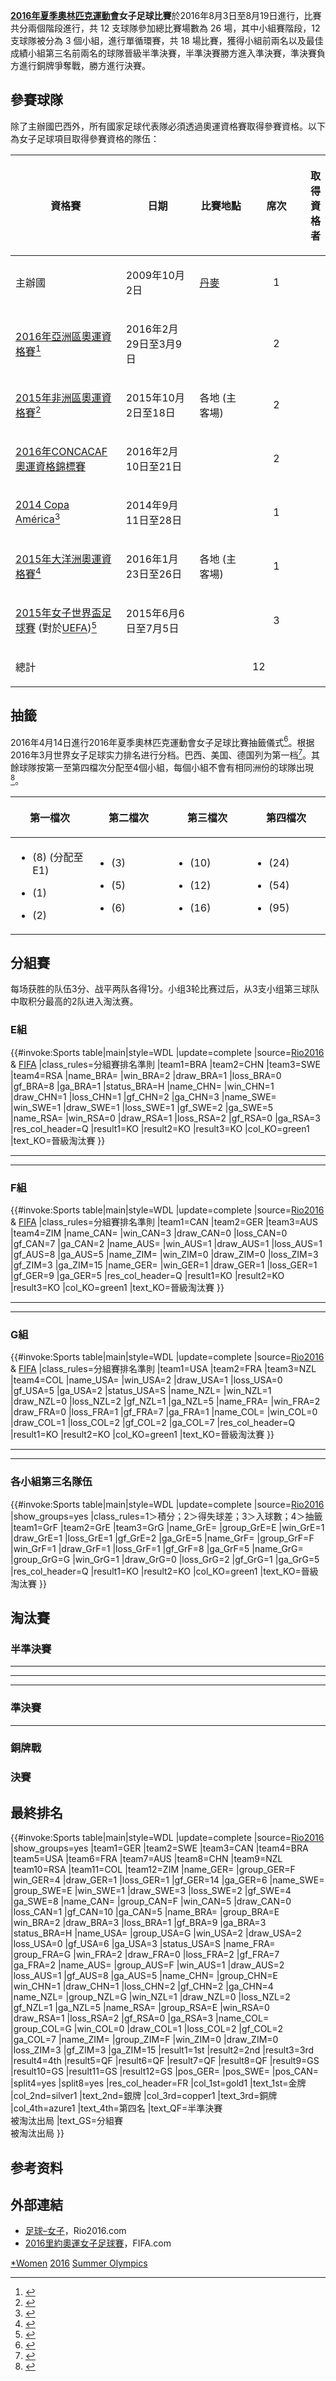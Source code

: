 {{noteta|G1=足球|G2=地名|G3=南美球会}}
{{國際足球賽事
| year = 2016年 
| image = 
| size = 
| caption = 
| country = {{flag|BRA}}
| dates = 2016年8月3日–8月19日
| num_teams = 12
| confederations = 6
| venues = 7
| cities = 6
| champion = 
| champion_other = 
| runner_up = 
| runner_up_other =  
| 3rd_place_other =  
| third_other =  
| 4th_place_other =
| fourth_other = 
| winners = 
| count = 
| matches = 
| goals =  
| attendance =
| top_scorer = 
| MVP = 
| prevseason = [[2012年夏季奧林匹克運動會女子足球比賽|2012年]]
| nextseason = [[2020年夏季奧林匹克運動會女子足球比賽|2020年]]
}}

'''[[2016年夏季奧林匹克運動會|2016年夏季奧林匹克運動會]]女子足球比賽'''於2016年8月3日至8月19日進行，比賽共分兩個階段進行，共 12 支球隊參加總比賽場數為 26 場，其中小組賽階段，12 支球隊被分為 3 個小組，進行單循環賽，共 18 場比賽，獲得小組前兩名以及最佳成績小組第三名前兩名的球隊晉級半準決賽，半準決賽勝方進入準決賽，準決賽負方進行銅牌爭奪戰，勝方進行決賽。

{{2016年夏季奧林匹克運動會足球比賽}}

== 參賽球隊 ==
除了主辦國巴西外，所有國家足球代表隊必須透過奧運資格賽取得參賽資格。以下為女子足球項目取得參賽資格的隊伍：
{| class="wikitable" width=80%
|-
! width=37%|資格賽 !! width=25%|日期{{ref|2|2}} !! width=18%|比賽地點{{ref|2|2}} !! width=5%|席次 !! width=15%|取得資格者
|-
|主辦國||2009年10月2日||{{flagicon|DEN}} [[丹麥|丹麥]]||align="center"|1||{{fbw|BRA}}
|-
|rowspan="2"|[[2016年夏季奧林匹克運動會足球比賽亞洲區女子資格賽|2016年亞洲區奧運資格賽]]<ref>{{cite web|url=http://www.the-afc.com/womens-tournament-rio-2016/groups-drawn-for-first-round-of-rio-2016-womens-qualifiers|title=Groups drawn for First Round of Rio 2016 Women's Qualifiers|date=2014-12-04|work=[[Asian_Football_Confederation|Asian Football Confederation]]|accessdate=2014-12-04|archive-date=2014-12-08|archive-url=https://web.archive.org/web/20141208211819/http://www.the-afc.com/womens-tournament-rio-2016/groups-drawn-for-first-round-of-rio-2016-womens-qualifiers|dead-url=no}}</ref>||rowspan="2"|2016年2月29日至3月9日||rowspan="2"|{{flag|Japan}}||rowspan="2" align=center| 2||{{fbw|AUS}}
|-
|{{fbw|CHN}}
|-
|rowspan="2"|[[2015年夏季奧林匹克運動會足球比賽非洲區女子資格賽|2015年非洲區奧運資格賽]]<ref name="caf">{{cite web |title=CAF Full Calendar |url=http://www.cafonline.com/en-US/caf/fullcafcalendar.aspx |publisher=CAFonline.com |accessdate=2015-02-28 |date=2015-02-28 |deadurl=yes |archiveurl=https://web.archive.org/web/20150214161053/http://www.cafonline.com/en-US/caf/fullcafcalendar.aspx |archivedate=2015-02-14 }}</ref>||rowspan="2"|2015年10月2日至18日||rowspan="2"|各地 (主客場)||rowspan="2" align=center| 2||{{fbw|RSA}}
|-
|{{fbw|ZIM}}
|-
|rowspan="2"|[[2016年CONCACAF女子奧運資格錦標賽|2016年CONCACAF奧運資格錦標賽]]||rowspan="2"|2016年2月10日至21日||rowspan="2"|{{flag|United States}}||rowspan="2" align=center| 2||{{fbw|USA}}
|-
|{{fbw|CAN}}
|-
|[[2014_Copa_América_Femenina|2014 Copa América]]<ref>{{cite web|url=http://www.conmebol.com/sites/default/files/reglamento_-_copa_america_femenina_-_ecuador_2014.pdf|title=Reglamento – Copa América Femenina 2014|publisher=CONMEBOL|language=es|accessdate=2016-04-26|archive-date=2016-03-03|archive-url=https://web.archive.org/web/20160303175558/http://www.conmebol.com/sites/default/files/reglamento_-_copa_america_femenina_-_ecuador_2014.pdf|dead-url=no}}</ref>||2014年9月11日至28日||{{flag|Ecuador}}||align=center| 1||{{fbw|COL}}
|-
|[[2015年大洋洲女子奧運資格賽|2015年大洋洲奧運資格賽]]<ref name="oceania">{{cite web|url=http://issuu.com/ofcfootball/docs/ofc_insider_issue_6/8?e=13529326/11799242|title=OFC Insider Issue 6|publisher=Oceania Football Confederation|date=2015-03-11|page=8|accessdate=2020-09-24|archive-date=2020-02-02|archive-url=https://web.archive.org/web/20200202144815/https://issuu.com/ofcfootball/docs/ofc_insider_issue_6/8?e=13529326%2F11799242|dead-url=no}}</ref>||2016年1月23日至26日||各地 (主客場)||align=center| 1||{{fbw|NZL}}
|-
|rowspan="3"|[[2015年女子世界盃足球賽|2015年女子世界盃足球賽]] (對於[[UEFA|UEFA]])<ref>{{cite web|url=http://www.uefa.com/womensworldcup/news/newsid=2191258.html|title=Germany and Norway drawn together|publisher=UEFA.com|date=2014-12-06|accessdate=2016-04-26|archive-date=2015-05-19|archive-url=https://web.archive.org/web/20150519015634/http://www.uefa.com/womensworldcup/news/newsid=2191258.html|dead-url=no}}</ref>||rowspan="3"|2015年6月6日至7月5日||rowspan="3"|{{flag|Canada}}||rowspan="3" align=center| 3||{{fbw|FRA}}
|-
|{{fbw|GER}}
|-
|{{fbw|SWE}}
|-
! 總計 !! colspan=2| !! 12 !! colspan=2|
|}

==抽籤==
2016年4月14日進行2016年夏季奧林匹克運動會女子足球比賽抽籤儀式<ref>{{cite web|url=http://www.fifa.com/mensolympic/news/y=2016/m=2/news=olympic-draw-to-be-held-at-maracana-2765656.html|title=Olympic draw to be held at Maracana|publisher=FIFA.com|date=2016-02-23|accessdate=2016-04-26|archive-date=2016-04-20|archive-url=https://web.archive.org/web/20160420024957/http://www.fifa.com/mensolympic/news/y=2016/m=2/news=olympic-draw-to-be-held-at-maracana-2765656.html|dead-url=no}}</ref>。根据2016年3月世界女子足球实力排名进行分档。巴西、美国、德国列为第一档<ref>{{cite web|url=http://www.fifa.com/mensolympic/news/y=2016/m=4/news=olympic-draw-what-you-need-to-know-2780213.html|title=Olympic draw: what you need to know|publisher=FIFA.com|date=2016-04-08|accessdate=2016-04-26|archive-date=2016-04-26|archive-url=https://web.archive.org/web/20160426095058/http://www.fifa.com/mensolympic/news/y=2016/m=4/news=olympic-draw-what-you-need-to-know-2780213.html|dead-url=no}}</ref>。其餘球隊按第一至第四檔次分配至4個小組，每個小組不會有相同洲份的球隊出現<ref>{{cite web|url=http://resources.fifa.com/mm/document/tournament/competition/02/78/02/78/drawproceduresoftrio2016-en_neutral.pdf|title=Draw procedures: Olympic Football Tournaments Rio 2016|publisher=FIFA.com|access-date=2016-04-26|archive-url=https://web.archive.org/web/20160807124005/http://resources.fifa.com/mm/document/tournament/competition/02/78/02/78/drawproceduresoftrio2016-en_neutral.pdf|archive-date=2016-08-07|dead-url=yes}}</ref>。

{| class="wikitable"
|-
!width=25%| '''第一檔次''' 
!width=25%| '''第二檔次''' 
!width=25%| '''第三檔次''' 
!width=25%| '''第四檔次'''
|- style="vertical-align: top;"
|
* {{fbw|BRA}} (8) (分配至E1)
* {{fbw|USA}} (1)
* {{fbw|GER}} (2)
|
* {{fbw|FRA}} (3)
* {{fbw|AUS}} (5)
* {{fbw|SWE}} (6)
|
* {{fbw|CAN}} (10)
* {{fbw|CHN}} (12)
* {{fbw|NZL}} (16)
|
* {{fbw|COL}} (24)
* {{fbw|RSA}} (54)
* {{fbw|ZIM}} (95)
|}

== 分組賽 ==
每场获胜的队伍3分、战平两队各得1分。小组3轮比赛过后，从3支小组第三球队中取积分最高的2队进入淘汰赛。

=== E組 ===
{{#invoke:Sports table|main|style=WDL
|update=complete
|source=[https://www.rio2016.com/en/football-standings-fb-women Rio2016] & [https://www.fifa.com/womensolympic/groups/index.html FIFA]
|class_rules=分組賽排名準則
|team1=BRA |team2=CHN |team3=SWE |team4=RSA
|name_BRA={{fbw|BRA}} |win_BRA=2 |draw_BRA=1 |loss_BRA=0 |gf_BRA=8 |ga_BRA=1 |status_BRA=H
|name_CHN={{fbw|CHN}} |win_CHN=1 |draw_CHN=1 |loss_CHN=1 |gf_CHN=2 |ga_CHN=3
|name_SWE={{fbw|SWE}} |win_SWE=1 |draw_SWE=1 |loss_SWE=1 |gf_SWE=2 |ga_SWE=5
|name_RSA={{fbw|RSA}} |win_RSA=0 |draw_RSA=1 |loss_RSA=2 |gf_RSA=0 |ga_RSA=3
|res_col_header=Q
|result1=KO |result2=KO |result3=KO
|col_KO=green1 |text_KO=晉級淘汰賽
}}

{{Football box
|date={{Start date|2016|8|3}}
|time=13:00 ([[UTC-3|UTC-3]])
|team1={{fbw-rt|SWE}}
|score=1 – 0
|team2={{fbw|RSA}}
|report=[https://www.rio2016.com/en/football-womens-first-round-group-e 報告]
|goals1=[[妮拉·菲舍尔|菲舍尔]] {{goal|76}}
|goals2=
|stadium=[[里约热内卢|里约热内卢]]，[[阿维兰热奥林匹克体育场|阿维兰热奥林匹克体育场]]
|attendance=13,439
|referee={{le|特奥多拉·阿尔邦|Teodora Albon}}（{{nfa|ROU}}）
}}
{{Football box
|date={{Start date|2016|8|3}}
|time=16:00 ([[UTC-3|UTC-3]])
|team1={{fbw-rt|BRA}}
|score=3 – 0
|team2={{fbw|CHN}}
|report=[https://web.archive.org/web/20160807030326/https://www.rio2016.com/en/football-womens-first-round-group-e-fb-2 報告]
|goals1={{le|莫妮卡·希克曼·阿尔维斯|Monica Hickmann Alves|莫妮卡}} {{goal|36}}<br>{{le|安德烈莎·阿尔维斯·达席尔瓦|Andressa Alves da Silva|安德烈莎}} {{goal|59}}<br>[[克里斯蒂安妮|克里斯蒂亚娜]] {{goal|90}}<br>
|goals2=
|stadium=[[里约热内卢|里约热内卢]]，[[阿维兰热奥林匹克体育场|阿维兰热奥林匹克体育场]]
|attendance=27,618
|referee={{le|卡罗尔·舍娜尔|Carol Chenard}}（{{nfa|CAN}}）
}}
----
{{Football box
|date={{Start date|2016|8|6}}
|time=19:00 ([[UTC-3|UTC-3]])
|team1={{fbw-rt|RSA}}
|score=0 – 2
|team2={{fbw|CHN}}
|report=[https://www.rio2016.com/en/football-womens-first-round-group-e-fb-3 報告]
|goals1=
|goals2=[[古雅沙|古雅沙]] {{goal|45+1}}<br />[[谭茹殷|谭茹殷]] {{goal|87}}
|stadium=[[里约热内卢|里约热内卢]]，[[阿维兰热奥林匹克体育场|阿维兰热奥林匹克体育场]]
|attendance=25,000
|referee={{le|埃丝特·斯陶布丽|Esther Staubli}}（{{nfa|SUI}}）
}}
{{Football box
|date={{Start date|2016|8|6}}
|time=22:00 ([[UTC-3|UTC-3]])
|team1={{fbw-rt|BRA}}
|score=5 – 1
|team2={{fbw|SWE}}
|report=[https://web.archive.org/web/20160807034326/https://www.rio2016.com/en/football-womens-first-round-group-e-fb-4 報告]
|goals1={{le|比亚特丽丝·扎内拉托·若昂|Beatriz Zaneratto João|比亚特丽丝}} {{goal|21||86}}<br />[[克里斯蒂安妮|克里斯蒂亚娜]] {{goal|24}}<br />[[玛塔|玛塔]] {{goal|44|pen.|80}}
|goals2=[[洛塔·谢林|谢林]] {{goal|89}}
|stadium=[[里约热内卢|里约热内卢]]，[[阿维兰热奥林匹克体育场|阿维兰热奥林匹克体育场]]
|attendance=43,384
|referee=卢西娅·贝内加丝（{{nfa|MEX}}）
}}
----
{{Football box
|date={{Start date|2016|8|9}}
|time=21:00 ([[UTC-4|UTC-4]])
|team1={{fbw-rt|BRA}}
|score=0 – 0
|team2={{fbw|RSA}}
|report=[https://web.archive.org/web/20160827005700/https://www.rio2016.com/en/football-womens-first-round-group-e-fb-5 報告]
|goals1=
|goals2=
|stadium=[[玛瑙斯|玛瑙斯]]，[[亚马逊竞技场|亚马逊竞技场]]
|attendance=38,415
|referee=[[Stéphanie_Frappart|Stéphanie Frappart]] ({{nfa|FRA}})
}}
{{Football box
|date={{Start date|2016|8|9}}
|time=22:00 ([[UTC-3|UTC-3]])
|team1={{fbw-rt|CHN}}
|score=0 – 0
|team2={{fbw|SWE}}
|report=[https://www.rio2016.com/en/football-womens-first-round-group-e-fb-6 報告]
|goals1=
|goals2=
|stadium=[[巴西利亚|巴西利亚]]，[[巴西利亞國家體育場|巴西利亞國家體育場]]
|attendance=7,648
|referee=[[Olga_Miranda|Olga Miranda]] ({{nfa|PAR}})
}}

=== F組 ===
{{#invoke:Sports table|main|style=WDL
|update=complete
|source=[https://www.rio2016.com/en/football-standings-fb-women Rio2016] & [https://www.fifa.com/womensolympic/groups/index.html FIFA]
|class_rules=分組賽排名準則
|team1=CAN |team2=GER |team3=AUS |team4=ZIM
|name_CAN={{fbw|CAN}} |win_CAN=3 |draw_CAN=0 |loss_CAN=0 |gf_CAN=7 |ga_CAN=2
|name_AUS={{fbw|AUS}} |win_AUS=1 |draw_AUS=1 |loss_AUS=1 |gf_AUS=8 |ga_AUS=5
|name_ZIM={{fbw|ZIM}} |win_ZIM=0 |draw_ZIM=0 |loss_ZIM=3 |gf_ZIM=3 |ga_ZIM=15
|name_GER={{fbw|GER}} |win_GER=1 |draw_GER=1 |loss_GER=1 |gf_GER=9 |ga_GER=5
|res_col_header=Q
|result1=KO |result2=KO |result3=KO
|col_KO=green1 |text_KO=晉級淘汰賽
}}

{{Football box
|date={{Start date|2016|8|3}}
|time=15:00 ([[UTC-3|UTC-3]])
|team1={{fbw-rt|CAN}}
|score=2 – 0
|team2={{fbw|AUS}}
|report=[https://web.archive.org/web/20160807030321/https://www.rio2016.com/en/football-womens-first-round-group-f 報告]
|goals1={{le|雅尼娜·贝吉|Janine Beckie|贝吉}} {{goal|1}}<br>[[克里斯蒂娜·辛克莱|辛克莱]] {{goal|80}}<br>
|goals2=
|stadium=[[圣保罗|圣保罗]]，[[哥林多人競技場|哥林多人競技場]]
|attendance=20,521
|referee={{le|斯蒂芬妮·弗拉帕尔|Stéphanie Frappart}}（{{nfa|FRA}}）
}}
{{Football box
|date={{Start date|2016|8|3}}
|time=18:00 ([[UTC-3|UTC-3]])
|team1={{fbw-rt|ZIM}}
|score=1 – 6
|team2={{fbw|GER}}
|report=[https://www.rio2016.com/en/football-womens-first-round-group-f-fb-2 報告]
|goals1={{le|库达夸谢·巴索波|Kudakwashe Basopo|巴索波}} {{goal|50}}<br>
|goals2=[[萨拉·德布里茨|达布里茨]] {{goal|22}}<br>[[亚历山德拉·波普|波普]] {{goal|36}}<br>[[梅拉妮·貝林格|貝林格]] {{goal|53||78}}<br>[[梅拉妮·利奥波兹|丽奥波兹]] {{goal|83}} <br>{{le|尤妮斯·奇班达|Eunice Chibanda|奇班达}} {{goal|90|o.g.}}<br>
|stadium=[[圣保罗|圣保罗]]，[[哥林多人競技場|哥林多人競技場]]
|attendance=20,521
|referee={{le|丽塔·加妮|Rita Gani}}（{{nfa|MAS}}）
}}
----
{{Football box
|date={{Start date|2016|8|6}}
|time=15:00 ([[UTC-3|UTC-3]])
|team1={{fbw-rt|CAN}}
|score=3 – 1
|team2={{fbw|ZIM}}
|report=[https://web.archive.org/web/20160806212444/https://www.rio2016.com/en/football-womens-first-round-group-f-fb-3 報告]
|goals1={{le|雅尼娜·贝吉|Janine Beckie|贝吉}} {{goal|7||35}}<br />[[克里斯蒂娜·辛克莱|辛克莱]] {{goal|19|pen.}}
|goals2={{le|马维斯·基兰杜|Mavis Chirandu|奇兰杜}} {{goal|86}}
|stadium=[[圣保罗|圣保罗]]，[[哥林多人競技場|哥林多人競技場]]
|attendance=30,295
|referee=奥尔加·米兰达（{{nfa|PAR}}）
}}
{{Football box
|date={{Start date|2016|8|6}}
|time=18:00 ([[UTC-3|UTC-3]])
|team1={{fbw-rt|GER}}
|score=2 – 2
|team2={{fbw|AUS}}
|report=[https://www.rio2016.com/en/football-womens-first-round-group-f-fb-4 報告]
|goals1=[[萨拉·德布里茨|达布里茨]] {{goal|45+2}}<br />{{le|萨斯基亚·巴尔图西亚克|Saskia Bartusiak|巴尔图西亚克}} {{goal|88}}
|goals2={{Le|萨曼莎·克尔|Samantha Kerr|克尔}} {{goal|6}}<br />{{le|凯特琳·富德|Caitlin Foord|富德}} {{goal|45}}
|stadium=[[圣保罗|圣保罗]]，[[哥林多人競技場|哥林多人競技場]]
|attendance=37,245
|referee=安娜-玛丽·基芙丽（{{nfa|NZL}}）
}}
----
{{Football box
|date={{Start date|2016|8|9}}
|time=16:00 ([[UTC-3|UTC-3]])
|team1={{fbw-rt|GER}}
|score=1 – 2
|team2={{fbw|CAN}}
|report=[https://web.archive.org/web/20160809190134/https://www.rio2016.com/en/football-womens-first-round-group-f-fb-6 報告]
|goals1=[[梅拉妮·贝林格|贝林格]] {{goal|13|pen.}}
|goals2=[[Melissa_Tancredi|Tancredi]] {{goal|26||60}}
|stadium=[[巴西利亚|巴西利亚]]，[[巴西利亞國家體育場|巴西利亞國家體育場]]
|attendance=8,227
|referee=Ri Hyang-ok ({{nfa|PRK}})
}}
{{Football box
|date={{Start date|2016|8|9}}
|time=16:00 ([[UTC-3|UTC-3]])
|team1={{fbw-rt|AUS}}
|score=6 – 1
|team2={{fbw|ZIM}}
|report=[https://www.rio2016.com/en/football-womens-first-round-group-f-fb-5 報告]
|goals1=[[Lisa_De_Vanna|De Vanna]] {{goal|2}}<br>[[Clare_Polkinghorne|Polkinghorne]] {{goal|15}}<br>[[Alanna_Kennedy|Kennedy]] {{goal|37}}<br>[[Kyah_Simon|Simon]] {{goal|50}}<br>[[Michelle_Heyman|Heyman]] {{goal|55||66}}
|goals2=[[Emmaculate_Msipa|Msipa]] {{goal|90+1}}
|stadium=[[萨尔瓦多_(巴西)|萨尔瓦多]]，[[新水源体育场|新水源体育场]]
|attendance=5,115
|referee=[[Esther_Staubli|Esther Staubli]] ({{nfa|SUI}})
}}

=== G組 ===
{{#invoke:Sports table|main|style=WDL
|update=complete
|source=[https://www.rio2016.com/en/football-standings-fb-women Rio2016] & [https://www.fifa.com/womensolympic/groups/index.html FIFA]
|class_rules=分組賽排名準則
|team1=USA |team2=FRA |team3=NZL |team4=COL
|name_USA={{fbw|USA}} |win_USA=2 |draw_USA=1 |loss_USA=0 |gf_USA=5 |ga_USA=2 |status_USA=S
|name_NZL={{fbw|NZL}} |win_NZL=1 |draw_NZL=0 |loss_NZL=2 |gf_NZL=1 |ga_NZL=5
|name_FRA={{fbw|FRA}} |win_FRA=2 |draw_FRA=0 |loss_FRA=1 |gf_FRA=7 |ga_FRA=1
|name_COL={{fbw|COL}} |win_COL=0 |draw_COL=1 |loss_COL=2 |gf_COL=2 |ga_COL=7
|res_col_header=Q
|result1=KO |result2=KO
|col_KO=green1 |text_KO=晉級淘汰賽
}}

{{Football box
|date={{Start date|2016|8|3}}
|time=19:00 ([[UTC-3|UTC-3]])
|team1={{fbw-rt|USA}}
|score= 2 – 0
|team2={{fbw|NZL}}
|report=[https://www.rio2016.com/en/football-womens-first-round-group-g 報告]
|goals1=[[Carli_Lloyd|劳埃德]] {{goal|9}}<br>[[Alex_Morgan|摩根]] {{goal|46}}
|goals2=
|stadium=[[贝洛奥里藏特|贝洛奥里藏特]]，[[米内罗体育场|米内罗体育场]]
|attendance=10,059
|referee={{le|卡捷琳娜·蒙祖尔|Kateryna Monzul}}（{{nfa|UKR}}）
}}
{{Football box
|date={{Start date|2016|8|3}}
|time=22:00 ([[UTC-3|UTC-3]])
|team1={{fbw-rt|FRA}}
|score= 4 – 0
|team2={{fbw|COL}}
|report=[https://web.archive.org/web/20160807030320/https://www.rio2016.com/en/football-womens-first-round-group-g-fb-2 報告]
|goals1={{le|卡洛丽娜·阿里亚斯|Carolina Arias|阿丽亚斯}} {{goal|2|o.g.}}<br>{{le|欧仁妮·勒索默|Eugénie Le Sommer|勒索默}} {{goal|14}}<br>{{le|卡米耶·阿比丽|Camille Abily|阿比丽}} {{goal|42}}<br>{{le|阿梅尔·迈丽|Amel Majri|马吉丽}} {{goal|82}}
|goals2=
|stadium=[[贝洛奥里藏特|贝洛奥里藏特]]，[[米内罗体育场|米内罗体育场]]
|attendance=6,847
|referee=李香玉（{{nfa|PRK}}）
}}
----
{{Football box
|date={{Start date|2016|8|6}}
|time=17:00 ([[UTC-3|UTC-3]])
|team1={{fbw-rt|USA}}
|score=1 – 0
|team2={{fbw|FRA}}
|report=[https://www.rio2016.com/en/football-womens-first-round-group-g-fb-3 報告]
|goals1=[[Carli_Lloyd|劳埃德]] {{goal|64}}
|goals2=
|stadium=[[贝洛奥里藏特|贝洛奥里藏特]]，[[米内罗体育场|米内罗体育场]]
|attendance=11,782
|referee=克劳迪娅·翁彼雷斯（{{nfa|URU}}）
}}
{{Football box
|date={{Start date|2016|8|6}}
|time=20:00 ([[UTC-3|UTC-3]])
|team1={{fbw-rt|COL}}
|score=0 – 1
|team2={{fbw|NZL}}
|report=[https://web.archive.org/web/20160807134637/https://www.rio2016.com/en/football-womens-first-round-group-g-fb-4 報告]
|goals1=
|goals2=[[安贝尔·赫恩|赫恩]] {{goal|31}}
|stadium=[[贝洛奥里藏特|贝洛奥里藏特]]，[[米内罗体育场|米内罗体育场]]
|attendance=8,505
|referee=格拉迪丝·伦圭（{{nfa|ZIM}}）
}}
----
{{Football box
|date={{Start date|2016|8|9}}
|time=18:00 ([[UTC-4|UTC-4]])
|team1={{fbw-rt|COL}}
|score= 2 – 2
|team2={{fbw|USA}}
|report=[https://web.archive.org/web/20160827005743/https://www.rio2016.com/en/football-womens-first-round-group-g-fb-5 報告]
|goals1=[[Catalina_Usme|C. Usme]] {{goal|26||90}}
|goals2=[[Crystal_Dunn|C. Dunn]] {{goal|41}}<br>[[Mallory_Pugh|Pugh]] {{goal|59}}
|stadium=[[玛瑙斯|玛瑙斯]]，[[亚马逊竞技场|亚马逊竞技场]]
|attendance=30,557
|referee=[[Teodora_Albon|Teodora Albon]] ({{nfa|ROU}})
}}
{{Football box
|date={{Start date|2016|8|9}}
|time=19:00 ([[UTC-3|UTC-3]])
|team1={{fbw-rt|NZL}}
|score= 0 – 3
|team2={{fbw|FRA}}
|report=[https://www.rio2016.com/en/football-womens-first-round-group-g-fb-6 報告]
|goals1=
|goals2=[[Eugenie_Le_Sommer|Le Sommer]] {{goal|38}}<br>[[Louisa_Cadamuro|Cadamuro]] {{goal|63||90+2|pen.}}
|stadium=[[萨尔瓦多_(巴西)|萨尔瓦多]]，[[新水源体育场|新水源体育场]]
|attendance=7,530
|referee=Lucia Venegas ({{nfa|MEX}})
}}

===各小組第三名隊伍===
{{#invoke:Sports table|main|style=WDL
|update=complete
|source=[https://web.archive.org/web/20150623174225/http://www.rio2016.org/en/the-games/olympic/sports/football Rio2016]
|show_groups=yes
|class_rules=1＞積分；2＞得失球差；3＞入球數；4＞抽籤
|team1=GrF |team2=GrE |team3=GrG
|name_GrE={{fbw|SWE}} |group_GrE=E |win_GrE=1 |draw_GrE=1 |loss_GrE=1 |gf_GrE=2 |ga_GrE=5
|name_GrF={{fbw|AUS}} |group_GrF=F |win_GrF=1 |draw_GrF=1 |loss_GrF=1 |gf_GrF=8 |ga_GrF=5
|name_GrG={{fbw|NZL}} |group_GrG=G |win_GrG=1 |draw_GrG=0 |loss_GrG=2 |gf_GrG=1 |ga_GrG=5
|res_col_header=Q
|result1=KO |result2=KO
|col_KO=green1 |text_KO=晉級淘汰賽
}}

== 淘汰賽 ==
{{Round8-with third
|Consol=銅牌戰
<!--Date-Place|Team 1|Score 1|Team 2|Score 2-->
<!--半準決賽-->
|8月12日|{{fbw|BRA}}{{pen}}|0 (7)|{{fbw|AUS}}|0 (6)
|8月12日|{{fbw|USA}}|1 (3)|{{fbw|SWE}}{{pen}}|1 (4)
|8月12日|{{fbw|CAN}}|1|{{fbw|FRA}}|0
|8月12日|{{fbw|CHN}}|0|{{fbw|GER}}|1
<!--準決賽-->
|8月16日|{{fbw|BRA}}|0 (3)|{{fbw|SWE}}{{pen}}|0 (4)
|8月16日|{{fbw|CAN}}|0|{{fbw|GER}}|2
<!--決賽-->
|8月19日|{{fbw|SWE}}|1|{{fbw|GER}}|2
<!--銅牌戰-->
|8月19日|{{fbw|BRA}}|1|{{fbw|CAN}}|2
}}

=== 半準決賽 ===
{{Football box
|date={{Start date|2016|8|12}}
|time=13:00 ([[UTC-3|UTC-3]])
|team1={{fbw-rt|USA}}
|score=1 – 1
|aet = yes
|team2={{fbw|SWE}}
|report=
|goals1=
|goals2=
|stadium=[[巴西利亚|巴西利亚]]，[[巴西利亞國家體育場|巴西利亞國家體育場]]
|attendance=
|referee=
|penalties1=[[亚历克斯·摩根|摩根]] {{penmiss}}<br />[[Lindsey_Horan|Horan]] {{pengoal}}<br />[[卡莉·劳埃德|劳埃德]] {{pengoal}}<br />[[Morgan_Brian|Brian]] {{pengoal}}<br />[[Christen_Press|Press]] {{penmiss}}
|penaltyscore=3 – 4
|penalties2={{pengoal}} [[洛塔·谢林|谢林]]<br />{{pengoal}} [[科索瓦蕾·阿斯拉尼|阿斯拉尼]]<br />{{penmiss}} [[琳达·森布兰特|森布兰特]]<br />{{pengoal}} [[卡罗琳·塞格|塞格]]<br />{{pengoal}} [[莉萨·达尔奎斯特|达尔奎斯特]]
}}
----
{{Football box
|date={{Start date|2016|8|12}}
|time=16:00 ([[UTC-3|UTC-3]])
|team1={{fbw-rt|CHN}}
|score=0 – 1
|team2={{fbw|GER}}
|report=[https://www.rio2016.com/en/football-womens-quarterfinal-fb-4 報告]
|goals1=
|goals2=[[梅拉妮·貝林格|貝林格]] {{goal|76}}
|stadium=[[萨尔瓦多_(巴西)|萨尔瓦多]]，[[新水源体育场|新水源体育场]]
|attendance=
|referee={{le|卡捷琳娜·蒙祖尔|Kateryna Monzul}}（{{nfa|UKR}}）
}}
----
{{Football box
|date={{Start date|2016|8|12}}
|time=19:00 ([[UTC-3|UTC-3]])
|team1={{fbw-rt|CAN}}
|score=1 – 0
|team2={{fbw|FRA}}
|report=
|goals1=[[Sophie_Schmidt|Sophie Schmidt]] {{goal|56}}
|goals2=
|stadium=[[圣保罗|圣保罗]]，[[哥林多人競技場|哥林多人競技場]]
|attendance=
|referee=
}}
----
{{Football box
|date={{Start date|2016|8|12}}
|time=22:00 ([[UTC-3|UTC-3]])
|team1={{fbw-rt|BRA}}
|score=0 – 0
|aet = yes
|team2={{fbw|AUS}}
|report=
|goals1=
|goals2=
|stadium=[[贝洛奥里藏特|贝洛奥里藏特]]，[[米内罗体育场|米内罗体育场]]
|attendance=
|referee=
|penalties1= [[Andressa_Alves_da_Silva|Andressa Alves]] {{pengoal}} <br> [[Andressa_Cavalari_Machry|Andressa]] {{pengoal}} <br> [[Beatriz_Zaneratto_João|Beatriz]] {{pengoal}} <br> [[Rafaelle_Souza|Rafaelle]] {{pengoal}} <br> [[玛塔|玛塔]] {{penmiss}} <br> [[Débora_Cristiane_de_Oliveira|Debinha]] {{pengoal}} <br> [[Monica_Hickmann_Alves|Monica]] {{pengoal}} <br> [[Tamires_Cássia_Dias_Gomes|Tamires]] {{pengoal}}
|penaltyscore=7 – 6
|penalties2= {{pengoal}} [[Elise_Kellond-Knight|Kellond-Knight]] <br> {{pengoal}} [[Laura_Alleway|Alleway]] <br> {{pengoal}} [[Emily_van_Egmond|van Egmond]] <br> {{pengoal}} [[Clare_Polkinghorne|Polkinghorne]] <br> {{penmiss}} [[Katrina_Gorry|Gorry]] <br> {{pengoal}} [[Michelle_Heyman|Heyman]] <br> {{pengoal}} [[Chloe_Logarzo|Logarzo]] <br> {{penmiss}} [[Alanna_Kennedy|Kennedy]]
}}

=== 準決賽 ===
{{Football box
|date={{Start date|2016|8|16}}
|time=13:00 ([[UTC-3|UTC-3]])
|team1={{fbw-rt|BRA}}
|score=0 – 0
|aet = yes
|team2={{fbw|SWE}}
|report=
|goals1=
|goals2=
|stadium=[[里约热内卢|里约热内卢]]，[[马拉卡纳体育场|马拉卡纳体育场]]
|attendance=
|referee=
|penalties1=[[玛塔|玛塔]] {{pengoal}}<br />[[Cristiane_Rozeira|Cristiane]] {{penmiss}}<br />[[Andressa_Alves_da_Silva|Andressa Alves]] {{pengoal}}<br />[[Rafaelle_Souza|Rafaelle]] {{pengoal}}<br />[[Andressa_Cavalari_Machry|Andressa]] {{penmiss}}
|penaltyscore=3 – 4
|penalties2={{pengoal}} [[洛塔·谢林|谢林]]<br />{{penmiss}} [[科索瓦蕾·阿斯拉尼|阿斯拉尼]]<br />{{pengoal}} [[卡罗琳·塞格|塞格]]<br />{{pengoal}} [[妮拉·菲舍尔|菲舍尔]]<br />{{pengoal}} [[莉萨·达尔奎斯特|达尔奎斯特]]
}}
----
{{Football box
|date={{Start date|2016|8|16}}
|time=16:00 ([[UTC-3|UTC-3]])
|team1={{fbw-rt|CAN}}
|score=0 – 2
|team2={{fbw|GER}}
|report=
|goals1=
|goals2=[[梅拉妮·贝林格|贝林格]] {{goal|21|pen.}}<br />[[萨拉·德布里茨|德布里茨]] {{goal|59}}
|stadium=[[贝洛奥里藏特|贝洛奥里藏特]]，[[米内罗体育场|米内罗体育场]]
|attendance=
|referee=
}}

=== 銅牌戰 ===
{{Football box
|date={{Start date|2016|8|19}}
|time=13:00 ([[UTC-3|UTC-3]])
|team1={{fbw-rt|BRA}}
|score=1 – 2
|team2={{fbw|CAN}}
|report=
|goals1=
|goals2=
|stadium=[[圣保罗|圣保罗]]，[[哥林多人競技場|哥林多人競技場]]
|attendance=
|referee=
}}

=== 決賽 ===
{{Football box
|date={{Start date|2016|8|19}}
|time=17:30 ([[UTC-3|UTC-3]])
|team1={{fbw-rt|SWE}}
|score=1 – 2
|team2={{fbw|GER}}
|report=
|goals1=
|goals2=
|stadium=[[里约热内卢|里约热内卢]]，[[马拉卡纳体育场|马拉卡纳体育场]]
|attendance=
|referee=
}}

== 最終排名 ==
{{#invoke:Sports table|main|style=WDL
|update=complete |source=[https://web.archive.org/web/20160818145911/https://www.rio2016.com/en/football-standings-fb-women Rio2016] |show_groups=yes
|team1=GER |team2=SWE |team3=CAN |team4=BRA |team5=USA |team6=FRA |team7=AUS |team8=CHN |team9=NZL |team10=RSA |team11=COL |team12=ZIM
|name_GER='''{{fbw|GER}}''' |group_GER=F |win_GER=4 |draw_GER=1 |loss_GER=1 |gf_GER=14 |ga_GER=6
|name_SWE={{fbw|SWE}} |group_SWE=E |win_SWE=1 |draw_SWE=3 |loss_SWE=2 |gf_SWE=4 |ga_SWE=8
|name_CAN={{fbw|CAN}} |group_CAN=F |win_CAN=5 |draw_CAN=0 |loss_CAN=1 |gf_CAN=10 |ga_CAN=5
|name_BRA={{fbw|BRA}} |group_BRA=E |win_BRA=2 |draw_BRA=3 |loss_BRA=1 |gf_BRA=9 |ga_BRA=3 |status_BRA=H
|name_USA={{fbw|USA}} |group_USA=G |win_USA=2 |draw_USA=2 |loss_USA=0 |gf_USA=6 |ga_USA=3 |status_USA=S
|name_FRA={{fbw|FRA}} |group_FRA=G |win_FRA=2 |draw_FRA=0 |loss_FRA=2 |gf_FRA=7 |ga_FRA=2
|name_AUS={{fbw|AUS}} |group_AUS=F |win_AUS=1 |draw_AUS=2 |loss_AUS=1 |gf_AUS=8 |ga_AUS=5
|name_CHN={{fbw|CHN}} |group_CHN=E |win_CHN=1 |draw_CHN=1 |loss_CHN=2 |gf_CHN=2 |ga_CHN=4
|name_NZL={{fbw|NZL}} |group_NZL=G |win_NZL=1 |draw_NZL=0 |loss_NZL=2 |gf_NZL=1 |ga_NZL=5
|name_RSA={{fbw|RSA}} |group_RSA=E |win_RSA=0 |draw_RSA=1 |loss_RSA=2 |gf_RSA=0 |ga_RSA=3
|name_COL={{fbw|COL}} |group_COL=G |win_COL=0 |draw_COL=1 |loss_COL=2 |gf_COL=2 |ga_COL=7
|name_ZIM={{fbw|ZIM}} |group_ZIM=F |win_ZIM=0 |draw_ZIM=0 |loss_ZIM=3 |gf_ZIM=3 |ga_ZIM=15
|result1=1st |result2=2nd |result3=3rd |result4=4th |result5=QF |result6=QF |result7=QF |result8=QF |result9=GS |result10=GS |result11=GS |result12=GS
|pos_GER={{gold1}} |pos_SWE={{silver2}} |pos_CAN={{bronze3}}
|split4=yes |split8=yes
|res_col_header=FR
|col_1st=gold1 |text_1st=金牌
|col_2nd=silver1 |text_2nd=銀牌
|col_3rd=copper1 |text_3rd=銅牌
|col_4th=azure1 |text_4th=第四名
|text_QF=半準決賽<br>被淘汰出局
|text_GS=分組賽<br>被淘汰出局
}}

==参考资料==
{{Reflist}}

==外部連結==
*[https://web.archive.org/web/20160818145911/https://www.rio2016.com/en/football-standings-fb-women 足球–女子]，Rio2016.com
*[http://www.fifa.com/womensolympic/index.html 2016里約奧運女子足球賽]{{Wayback|url=http://www.fifa.com/womensolympic/index.html |date=20160808054631 }}，FIFA.com

{{2016年夏季奧林匹克運動會項目}}

{{DEFAULTSORT:Football at the 2016 Summer Olympics - Women's tournament}}
[[Category:2016年夏季奧林匹克運動會足球比賽|*Women]]
[[Category:奧林匹克運動會女子足球比賽|2016]]
[[Category:2016年女子足球|Summer Olympics]]